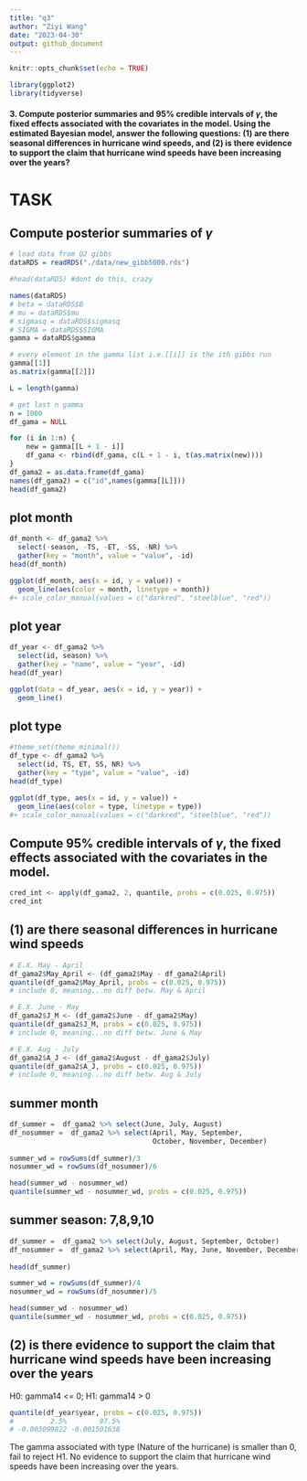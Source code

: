 ```yaml
---
title: "q3"
author: "Ziyi Wang"
date: "2023-04-30"
output: github_document
---
```


```r
knitr::opts_chunk$set(echo = TRUE)

library(ggplot2)
library(tidyverse)
```

#### 3. Compute posterior summaries and 95% credible intervals of $\gamma$, the fixed effects associated with the covariates in the model. Using the estimated Bayesian model, answer the following questions: (1) are there seasonal differences in hurricane wind speeds, and (2) is there evidence to support the claim that hurricane wind speeds have been increasing over the years?

# TASK

## Compute posterior summaries of $\gamma$

```r
# load data from Q2 gibbs
dataRDS = readRDS("./data/new_gibb5000.rds")

#head(dataRDS) #dont do this, crazy

names(dataRDS)
# beta = dataRDS$B
# mu = dataRDS$mu
# sigmasq = dataRDS$sigmasq
# SIGMA = dataRDS$SIGMA
gamma = dataRDS$gamma

# every element in the gamma list i.e.[[i]] is the ith gibbs run
gamma[[1]] 
as.matrix(gamma[[2]])

L = length(gamma)

# get last n gamma
n = 1000
df_gama = NULL

for (i in 1:n) {
    new = gamma[[L + 1 - i]]
    df_gama <- rbind(df_gama, c(L + 1 - i, t(as.matrix(new))))
}
df_gama2 = as.data.frame(df_gama)
names(df_gama2) = c("id",names(gamma[[L]]))
head(df_gama2)

```

## plot month

```r
df_month <- df_gama2 %>%
  select(-season, -TS, -ET, -SS, -NR) %>%
  gather(key = "month", value = "value", -id)
head(df_month)

ggplot(df_month, aes(x = id, y = value)) + 
  geom_line(aes(color = month, linetype = month)) 
#+ scale_color_manual(values = c("darkred", "steelblue", "red"))
```

## plot year

```r
df_year <- df_gama2 %>%
  select(id, season) %>%
  gather(key = "name", value = "year", -id)
head(df_year)

ggplot(data = df_year, aes(x = id, y = year)) +
  geom_line()
```

## plot type

```r
#theme_set(theme_minimal())
df_type <- df_gama2 %>%
  select(id, TS, ET, SS, NR) %>%
  gather(key = "type", value = "value", -id)
head(df_type)

ggplot(df_type, aes(x = id, y = value)) + 
  geom_line(aes(color = type, linetype = type)) 
#+ scale_color_manual(values = c("darkred", "steelblue", "red"))
```

## Compute 95% credible intervals of $\gamma$, the fixed effects associated with the covariates in the model.

```r
cred_int <- apply(df_gama2, 2, quantile, probs = c(0.025, 0.975))
cred_int
```

## (1) are there seasonal differences in hurricane wind speeds

```r
# E.X. May - April
df_gama2$May_April <- (df_gama2$May - df_gama2$April)
quantile(df_gama2$May_April, probs = c(0.025, 0.975))
# include 0, meaning...no diff betw. May & April
```

```r
# E.X. June - May
df_gama2$J_M <- (df_gama2$June - df_gama2$May)
quantile(df_gama2$J_M, probs = c(0.025, 0.975))
# include 0, meaning...no diff betw. June & May
```

```r
# E.X. Aug - July
df_gama2$A_J <- (df_gama2$August - df_gama2$July)
quantile(df_gama2$A_J, probs = c(0.025, 0.975))
# include 0, meaning...no diff betw. Aug & July
```

## summer month
```r
df_summer =  df_gama2 %>% select(June, July, August)
df_nosummer =  df_gama2 %>% select(April, May, September,
                                   October, November, December)
     
summer_wd = rowSums(df_summer)/3
nosummer_wd = rowSums(df_nosummer)/6

head(summer_wd - nosummer_wd)
quantile(summer_wd - nosummer_wd, probs = c(0.025, 0.975))
```

## summer season: 7,8,9,10
```r
df_summer =  df_gama2 %>% select(July, August, September, October)
df_nosummer =  df_gama2 %>% select(April, May, June, November, December)
     
head(df_summer)

summer_wd = rowSums(df_summer)/4
nosummer_wd = rowSums(df_nosummer)/5

head(summer_wd - nosummer_wd)
quantile(summer_wd - nosummer_wd, probs = c(0.025, 0.975))

```


## (2) is there evidence to support the claim that hurricane wind speeds have been increasing over the years

H0: gamma14 \<= 0; H1: gamma14 \> 0

```r
quantile(df_year$year, probs = c(0.025, 0.975))
#         2.5%        97.5% 
# -0.003099822 -0.001501638
```

The gamma associated with type (Nature of the hurricane) is smaller than 0, fail to reject H1. No evidence to support the claim that hurricane wind speeds have been increasing over the years.
